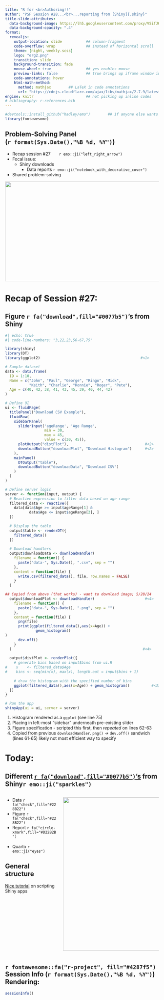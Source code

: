 ```yaml
---
title: "R for <br>Authoring!!" 
author: "PSP Session #28...<br>...reporting from [Shiny]{.shiny}"
title-slide-attributes: 
  data-background-image: https://lh5.googleusercontent.com/proxy/VSifJQILSN5_loRVIjMMcP7dEc8tgDrWOR5D1RJjJR0z_aKruSY29mui1vP4vB0YzcyJxCnJ9-xnKaHJYJla0iS9IHKRKB4
  data-background-opacity: ".4"
format:
  revealjs:
    output-location: slide           ## column-fragment
    code-overflow: wrap              ## instead of horizontal scroll
    theme: [night, weekly.scss]
    logo: "erg2.png"
    transition: slide
    background-transition: fade
    mouse-wheel: true                ## yes enables mouse
    preview-links: false             ## true brings up iframe window instead of "site"
    code-annotations: hover 
    html-math-method: 
      method: mathjax        ## LaTeX in code annotations
      url: "https://cdnjs.cloudflare.com/ajax/libs/mathjax/2.7.9/latest.js?config=TeX-MML-AM_CHTML"
engine: knitr                        ## not picking up inline codes
# bibliography: r-references.bib
---
```


```r
#devtools::install_github("hadley/emo")        ## if anyone else wants to render
library(fontawesome)
```

## Problem-Solving Panel <br>(`r format(Sys.Date(),"%B %d, %Y")`)

::: {layout="[80,20]"}
::: first-column
-   Recap session #27&nbsp;&nbsp;&nbsp;&nbsp;&nbsp;&nbsp;&nbsp;`r emo::ji("left_right_arrow")`
-   Focal issue:
    - [Shiny]{.shiny} downloads
      - Data reports `r emo::ji("notebook_with_decorative_cover")`
-   Shared problem-solving
:::

::: second-column
:::
:::

![](img/title27.JPG){.absolute top="170" right="-120" width="550" height="325"}

# Recap of Session #27: 

## Figure `r fa("download",fill="#0077b5")`'s from [Shiny]{.shiny} 

```r
#| echo: true
#| code-line-numbers: "3,22,23,56-67,75"

library(shiny)
library(DT)
library(ggplot2)                                              #<1>

# Sample dataset
data <- data.frame(
  ID = 1:10,
  Name = c("John", "Paul", "George", "Ringo", "Mick", 
           "Keith", "Charlie", "Ronnie", "Roger", "Pete"),
  Age = c(40, 42, 38, 41, 43, 45, 39, 40, 44, 42)
)

# Define UI
ui <- fluidPage(
  titlePanel("Download CSV Example"),
  fluidRow(
    sidebarPanel(
      sliderInput('ageRange', 'Age Range', 
                  min = 30, 
                  max = 45, 
                  value = c(30, 45)),
      plotOutput("distPlot"),                                   #<2>
      downloadButton("downloadPlot", "Download Histogram")      #<2>
    ),
    mainPanel(
      DTOutput("table"),
      downloadButton("downloadData", "Download CSV")
    )
  )
)

# Define server logic
server <- function(input, output) {
  # Reactive expression to filter data based on age range
  filtered_data <- reactive({
    data[data$Age >= input$ageRange[1] & 
           data$Age <= input$ageRange[2], ]
  })
  
  # Display the table
  output$table <- renderDT({
    filtered_data()
  })
  
  # Download handlers
  output$downloadData <- downloadHandler(
    filename = function() {
      paste("data-", Sys.Date(), ".csv", sep = "")
    },
    content = function(file) {
      write.csv(filtered_data(), file, row.names = FALSE)
    }
  )

## Copied from above (that works) - want to download image; 5/28/24
  output$downloadPlot <- downloadHandler(                       #<4>
    filename = function() {
      paste("data-", Sys.Date(), ".png", sep = "")
    },
    content = function(file) {
      png(file)
      print(ggplot(filtered_data(),aes(x=Age)) + 
              geom_histogram()
)
      dev.off() 
    }
  )                                                            #<4>
  
  output$distPlot <- renderPlot({
    # generate bins based on input$bins from ui.R
#    x    <- filtered_data$Age
#    bins <- seq(min(x), max(x), length.out = input$bins + 1)
    
    # draw the histogram with the specified number of bins
    ggplot(filtered_data(),aes(x=Age)) + geom_histogram()          #<3>
  })
}

# Run the app
shinyApp(ui = ui, server = server)
```
1. Histogram rendered as a `ggplot` (see line 75)
2. Placing in left-most "sidebar" underneath pre-existing slider
3. Figure specification - scripted this first, then *repeated* on lines 62-63
4. Copied from previous `downloadHandler`. `png()` -> `dev.off()` sandwich (lines 61-65) likely not most efficient way to specify

# Today: 

## Different [`r fa("download",fill="#0077b5")`'s](https://mastering-shiny.org/action-transfer.html) from [Shiny]{.shiny}`r emo::ji("sparkles")`

:::: {.columns}
::: {.column width="35%"}
+ Data `r fa("check",fill="#228B22")`
+ Figure `r fa("check",fill="#228B22")`
+ Report `r fa("circle-xmark",fill="#D22B2B")`
<br>
<br>
+ Quarto `r emo::ji("eyes")`

::: {.callout-tip}
## General structure 

[Nice tutorial](https://tilburgsciencehub.com/topics/visualization/data-visualization/dashboarding/shiny-apps/) on scripting [Shiny]{.shiny2} apps
:::

:::

::: {.column width="65%"}
![](https://tilburgsciencehub.com/topics/visualization/data-visualization/dashboarding/images/demo_app.png){.absolute height="500"}
:::
::::

## `r fontawesome::fa("r-project", fill="#4287f5")` Session Info (`r format(Sys.Date(),"%B %d, %Y")`) Rendering:

```r
sessionInfo()
```

